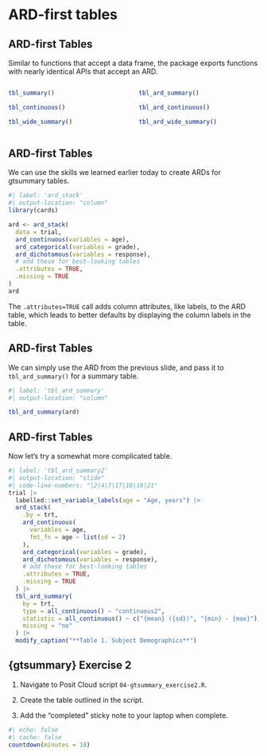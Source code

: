 # ARD-first tables

## ARD-first Tables

Similar to functions that accept a data frame, the package exports functions with nearly identical APIs that accept an ARD.

::: columns
::: {.column width="50%"}

```r
tbl_summary()

tbl_continuous()

tbl_wide_summary()
```

:::
::: {.column width="50%"}

```r
tbl_ard_summary()

tbl_ard_continuous()

tbl_ard_wide_summary()
```

:::
:::

## ARD-first Tables

We can use the skills we learned earlier today to create ARDs for gtsummary tables.

```r
#| label: 'ard_stack'
#| output-location: "column"
library(cards)

ard <- ard_stack(
  data = trial, 
  ard_continuous(variables = age),
  ard_categorical(variables = grade),
  ard_dichotomous(variables = response),
  # add these for best-looking tables
  .attributes = TRUE, 
  .missing = TRUE 
)
ard
```

::: aside
The `.attributes=TRUE` call adds column attributes, like labels, to the ARD table, which leads to better defaults by displaying the column labels in the table.
:::

## ARD-first Tables

We can simply use the ARD from the previous slide, and pass it to `tbl_ard_summary()` for a summary table.

```r
#| label: 'tbl_ard_summary'
#| output-location: "column"

tbl_ard_summary(ard)
```


## ARD-first Tables

Now let's try a somewhat more complicated table.

```r
#| label: 'tbl_ard_summary2'
#| output-location: "slide"
#| code-line-numbers: "|2|4|7|17|18|19|21"
trial |> 
  labelled::set_variable_labels(age = "Age, years") |> 
  ard_stack( 
    .by = trt,
    ard_continuous(
      variables = age,
      fmt_fn = age ~ list(sd = 2)
    ),
    ard_categorical(variables = grade),
    ard_dichotomous(variables = response),
    # add these for best-looking tables
    .attributes = TRUE, 
    .missing = TRUE 
  ) |> 
  tbl_ard_summary(
    by = trt,
    type = all_continuous() ~ "continuous2",
    statistic = all_continuous() ~ c("{mean} ({sd})", "{min} - {max}"),
    missing = "no"
  ) |> 
  modify_caption("**Table 1. Subject Demographics**")
```

## {gtsummary} Exercise 2

1. Navigate to Posit Cloud script `04-gtsummary_exercise2.R`.

2. Create the table outlined in the script.

3. Add the "completed" sticky note to your laptop when complete.

```r
#| echo: false
#| cache: false
countdown(minutes = 10)
```
